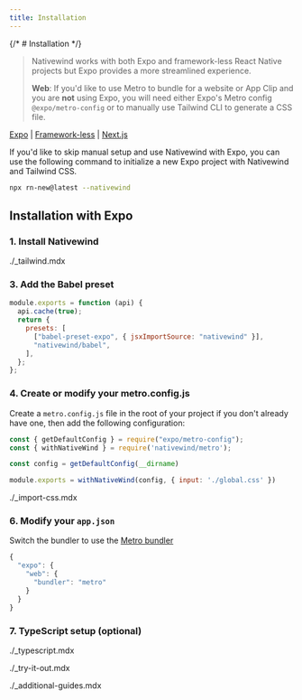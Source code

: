 ```yaml
---
title: Installation
---
```



{/* # Installation */}

> Nativewind works with both Expo and framework-less React Native projects but Expo provides a more streamlined experience.
> 
> **Web**: If you'd like to use Metro to bundle for a website or App Clip and you are **not** using Expo, you will need either Expo's Metro config `@expo/metro-config` or to manually use Tailwind CLI to generate a CSS file.

<a href="./" className="underline underline-offset-8 text-fd-primary hover:opacity-100 p-4">Expo</a> 
| <a href="./frameworkless" className="decoration-transparent hover:decoration-fd-foreground opacity-70 hover:opacity-100 underline-offset-8 rounded-lg p-4">Framework-less</a> 
| <a href="./nextjs" className="decoration-transparent hover:decoration-fd-foreground opacity-70 hover:opacity-100 underline-offset-8 rounded-lg p-4">Next.js</a>

<Callout type="tip">
 If you'd like to skip manual setup and use Nativewind with Expo, you can use the following command to initialize a new Expo project with Nativewind and Tailwind CSS.

  ```bash
  npx rn-new@latest --nativewind
  ```
</Callout>

## Installation with Expo

### 1. Install Nativewind

<Install framework="expo" />

<include>./_tailwind.mdx</include>

### 3. Add the Babel preset

```js title="babel.config.js"
module.exports = function (api) {
  api.cache(true);
  return {
    presets: [
      ["babel-preset-expo", { jsxImportSource: "nativewind" }],
      "nativewind/babel",
    ],
  };
};
```

### 4. Create or modify your metro.config.js

Create a `metro.config.js` file in the root of your project if you don't already have one, then add the following configuration:

```js title="metro.config.js"
const { getDefaultConfig } = require("expo/metro-config");
const { withNativeWind } = require('nativewind/metro');

const config = getDefaultConfig(__dirname)

module.exports = withNativeWind(config, { input: './global.css' })
```

<include>./_import-css.mdx</include>

### 6. Modify your `app.json`

Switch the bundler to use the [Metro bundler](https://docs.expo.dev/guides/customizing-metro/#web-support)

```js
{
  "expo": {
    "web": {
      "bundler": "metro"
    }
  }
}
```

### 7. TypeScript setup (optional)

<include>./_typescript.mdx</include>

<include>./_try-it-out.mdx</include>

<include>./_additional-guides.mdx</include> 